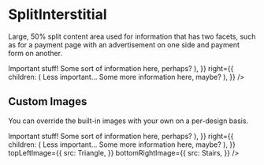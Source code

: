
<Meta title="Core|Molecules/SplitInterstitial" component={SplitInterstitial} />

# SplitInterstitial

<StoryStatus status="ready" />

Large, 50% split content area used for information that has two facets,
such as for a payment page with an advertisement on one side and payment
form on another.

<Preview>
  <Story name="SplitInterstitial">
    <SplitInterstitial
      left={{
        children: (
          <React.Fragment>
            <Heading as="h1">Important stuff!</Heading>
            <Text>Some sort of information here, perhaps?</Text>
          </React.Fragment>
        ),
      }}
      right={{
        children: (
          <React.Fragment>
            <Heading as="h2">Less important...</Heading>
            <Text>Some more information here, maybe?</Text>
          </React.Fragment>
        ),
      }}
    />
  </Story>
</Preview>

<Props of={SplitInterstitial} />

## Custom Images

You can override the built-in images with your own on a per-design basis.

<Preview>
  <Story name="Custom Images">
    <SplitInterstitial
      left={{
        children: (
          <React.Fragment>
            <Heading as="h1">Important stuff!</Heading>
            <Text>Some sort of information here, perhaps?</Text>
          </React.Fragment>
        ),
      }}
      right={{
        children: (
          <React.Fragment>
            <Heading as="h2">Less important...</Heading>
            <Text>Some more information here, maybe?</Text>
          </React.Fragment>
        ),
      }}
      topLeftImage={{
        src: Triangle,
      }}
      bottomRightImage={{
        src: Stairs,
      }}
    />
  </Story>
</Preview>
